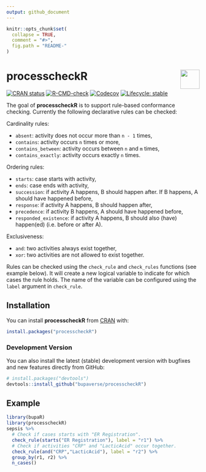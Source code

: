 ```yaml
---
output: github_document
---
```


<!-- README.md is generated from README.Rmd. Please edit that file -->

```r
knitr::opts_chunk$set(
  collapse = TRUE,
  comment = "#>",
  fig.path = "README-"
)
```

# processcheckR <a href="https://bupaverse.github.io/processcheckR/"><img src="man/figures/logo.png" align="right" height="50" /></a>

<!-- badges: start -->
[![CRAN status](https://www.r-pkg.org/badges/version/processcheckR)](https://CRAN.R-project.org/package=processcheckR)
[![R-CMD-check](https://github.com/bupaverse/processcheckR/actions/workflows/R-CMD-check.yaml/badge.svg)](https://github.com/bupaverse/processcheckR/actions/workflows/R-CMD-check.yaml)
[![Codecov](https://codecov.io/gh/bupaverse/processcheckR/branch/master/graph/badge.svg)](https://app.codecov.io/gh/bupaverse/processcheckR?branch=master)
[![Lifecycle: stable](https://img.shields.io/badge/lifecycle-stable-brightgreen.svg)](https://lifecycle.r-lib.org/articles/stages.html#stable)
<!-- badges: end -->

The goal of **processcheckR** is to support rule-based conformance checking. Currently the following declarative rules can be checked:

Cardinality rules:

* `absent`: activity does not occur more than `n - 1` times,
* `contains`: activity occurs `n` times or more,
* `contains_between`: activity occurs between `n` and `m` times,
* `contains_exactly`: activity occurs exactly `n` times.

Ordering rules:

* `starts`: case starts with activity,
* `ends`: case ends with activity,
* `succession`: if activity A happens, B should happen after. If B happens, A should have happened before,
* `response`: if activity A happens, B should happen after,
* `precedence`: if activity B happens, A should have happened before,
* `responded_existence`: if activity A happens, B should also (have) happen(ed) (i.e. before or after A).

Exclusiveness:

* `and`: two activities always exist together,
* `xor`: two activities are not allowed to exist together.

Rules can be checked using the `check_rule` and `check_rules` functions (see example below). It will create a new logical variable to indicate for which cases the rule holds. The name of the variable can be configured using the `label` argument in `check_rule`.


## Installation

You can install **processcheckR** from [CRAN](https://cran.r-project.org/) with:

```r
install.packages("processcheckR")
```

### Development Version

You can also install the latest (stable) development version with bugfixes and new features directly from GitHub:

```r
# install.packages("devtools")
devtools::install_github("bupaverse/processcheckR")
```


## Example

```r
library(bupaR)
library(processcheckR)
sepsis %>%
  # Check if cases starts with "ER Registration".
  check_rule(starts("ER Registration"), label = "r1") %>%
  # Check if activities "CRP" and "LacticAcid" occur together.
  check_rule(and("CRP","LacticAcid"), label = "r2") %>%
  group_by(r1, r2) %>%
  n_cases() 
```
